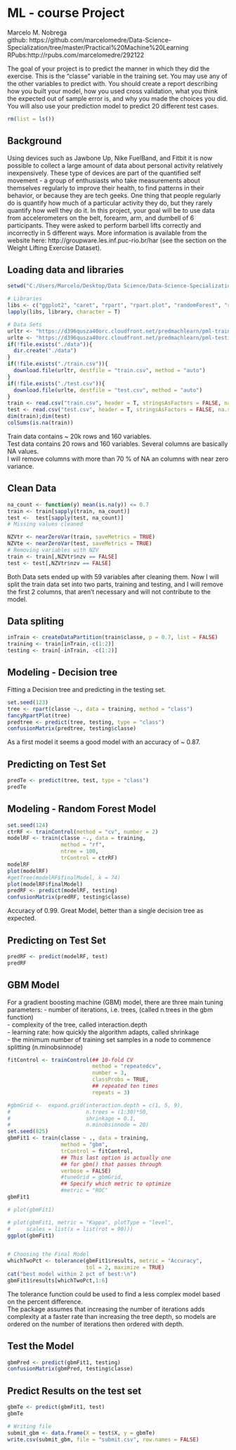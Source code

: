 # ML - course Project

Marcelo M. Nobrega  
github: https://github.com/marcelomedre/Data-Science-Specialization/tree/master/Practical%20Machine%20Learning       
RPubs:http://rpubs.com/marcelomedre/292122    

The goal of your project is to predict the manner in which they did the exercise. This is the "classe" variable in the training set. You may use any of the other variables to predict with. You should create a report describing how you built your model, how you used cross validation, what you think the expected out of sample error is, and why you made the choices you did. You will also use your prediction model to predict 20 different test cases.

```r
rm(list = ls())
```

## Background

Using devices such as Jawbone Up, Nike FuelBand, and Fitbit it is now possible to collect a large amount of data about personal activity relatively inexpensively. These type of devices are part of the quantified self movement - a group of enthusiasts who take measurements about themselves regularly to improve their health, to find patterns in their behavior, or because they are tech geeks. One thing that people regularly do is quantify how much of a particular activity they do, but they rarely quantify how well they do it. In this project, your goal will be to use data from accelerometers on the belt, forearm, arm, and dumbell of 6 participants. They were asked to perform barbell lifts correctly and incorrectly in 5 different ways. More information is available from the website here: http://groupware.les.inf.puc-rio.br/har (see the section on the Weight Lifting Exercise Dataset).

## Loading data and libraries
```r
setwd("C:/Users/Marcelo/Desktop/Data Science/Data-Science-Specialization/Practical Machine Learning/")

# Libraries
libs <- c("ggplot2", "caret", "rpart", "rpart.plot", "randomForest", "rattle", "RColorBrewer", "e1071")
lapply(libs, library, character = T)

```

```r
# Data Sets
urltr <- "https://d396qusza40orc.cloudfront.net/predmachlearn/pml-training.csv"
urlte <- "https://d396qusza40orc.cloudfront.net/predmachlearn/pml-testing.csv"
if(!file.exists("./data")){
  dir.create("./data")
}
if(!file.exists("./train.csv")){
  download.file(urltr, destfile = "train.csv", method = "auto")
}
if(!file.exists("./test.csv")){
  download.file(urlte, destfile = "test.csv", method = "auto")
}
train <- read.csv("train.csv", header = T, stringsAsFactors = FALSE, na.strings = c("NA", ""))
test <- read.csv("test.csv", header = T, stringsAsFactors = FALSE, na.strings = c("NA", ""))
dim(train);dim(test)
colSums(is.na(train))
```
Train data contains ~ 20k rows and 160 variables.  
Test data contains 20 rows and 160 variables. 
Several columns are basically NA values.   
I will remove columns with more than 70 % of NA an columns with near zero variance.  

## Clean Data

```r
na_count <- function(y) mean(is.na(y)) <= 0.7
train <- train[sapply(train, na_count)]
test <-  test[sapply(test, na_count)]
# Missing values cleaned

NZVtr <- nearZeroVar(train, saveMetrics = TRUE)
NZVte <- nearZeroVar(test, saveMetrics = TRUE)
# Removing variables with NZV
train <- train[,NZVtr$nzv == FALSE]
test <- test[,NZVtr$nzv == FALSE]
```

Both Data sets ended up with 59 variables after cleaning them. 
Now I will split the train data set into two parts, training and testing, and 
I will remove the first 2 columns, that aren't necessary and will not contribute to the model.  

## Data spliting 

```r
inTrain <- createDataPartition(train$classe, p = 0.7, list = FALSE)
training <- train[inTrain,-c(1:2)]
testing <- train[-inTrain, -c(1:2)]
```

## Modeling - Decision tree

Fitting a Decision tree and predicting in the testing set.  

```r
set.seed(123)
tree <- rpart(classe ~., data = training, method = "class")
fancyRpartPlot(tree)
predtree <- predict(tree, testing, type = "class")
confusionMatrix(predtree, testing$classe)
```

As a first model it seems a good model with an accuracy of ~ 0.87. 

## Predicting on Test Set
```r
predTe <- predict(tree, test, type = "class")
predTe
```

## Modeling - Random Forest Model

```r
set.seed(124)
ctrRF <- trainControl(method = "cv", number = 2)
modelRF <- train(classe ~., data = training,
                 method = "rf",
                 ntree = 100,
                 trControl = ctrRF)
modelRF
plot(modelRF)
#getTree(modelRF$finalModel, k = 74)
plot(modelRF$finalModel)
predRF <- predict(modelRF, testing)
confusionMatrix(predRF, testing$classe)
```

Accuracy of 0.99. Great Model, better than a single decision tree as expected.

## Predicting on Test Set
```r
predRF <- predict(modelRF, test)
predRF
```

## GBM Model

For a gradient boosting machine (GBM) model, there are three main tuning parameters:
  - number of iterations, i.e. trees, (called n.trees in the gbm function)  
  - complexity of the tree, called interaction.depth  
  - learning rate: how quickly the algorithm adapts, called shrinkage  
  - the minimum number of training set samples in a node to commence splitting (n.minobsinnode)  

```r
fitControl <- trainControl(## 10-fold CV
                           method = "repeatedcv",
                           number = 3,
                           classProbs = TRUE,
                           ## repeated ten times
                           repeats = 3)

#gbmGrid <-  expand.grid(interaction.depth = c(1, 5, 9), 
#                        n.trees = (1:30)*50, 
#                        shrinkage = 0.1,
#                        n.minobsinnode = 20)
set.seed(825)
gbmFit1 <- train(classe ~ ., data = training, 
                 method = "gbm", 
                 trControl = fitControl,
                 ## This last option is actually one
                 ## for gbm() that passes through
                 verbose = FALSE)
                 #tuneGrid = gbmGrid,
                 ## Specify which metric to optimize
                 #metric = "ROC"
gbmFit1

# plot(gbmFit1)

# plot(gbmFit1, metric = "Kappa", plotType = "level",
#     scales = list(x = list(rot = 90)))
ggplot(gbmFit1) 


# Choosing the Final Model
whichTwoPct <- tolerance(gbmFit1$results, metric = "Accuracy", 
                         tol = 2, maximize = TRUE)  
cat("best model within 2 pct of best:\n")
gbmFit1$results[whichTwoPct,1:6]
```
The tolerance function could be used to find a less complex model based on the percent difference.  
The package assumes that increasing the number of iterations adds complexity at a faster rate than increasing the tree depth, so models are ordered on the number of iterations then ordered with depth.  

## Test the Model
```r
gbmPred <- predict(gbmFit1, testing)
confusionMatrix(gbmPred, testing$classe)
```

## Predict Results on the test set
```r
gbmTe <- predict(gbmFit1, test)
gbmTe

# Writing file
submit_gbm <- data.frame(X = test$X, y = gbmTe)
write.csv(submit_gbm, file = "submit.csv", row.names = FALSE)
```




